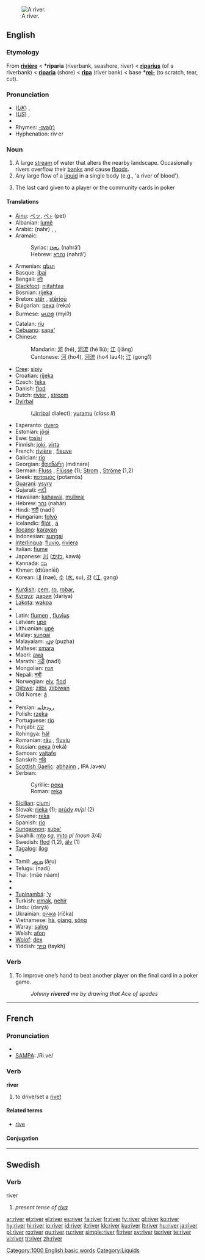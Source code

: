 [[Image:Calonne (Les Bréards).JPG|thumb|right|A river.]]
==English==

{{rank|else|entered|none|506|river|change|happy|hours}}

===Etymology===
From {{OF.}} '''[[rivière]]''' < {{VL.}} '''*riparia''' (riverbank, seashore, river) < {{L.}} '''[[riparius]]''' (of a riverbank) < '''[[riparia]]''' (shore) < '''[[ripa]]''' (river bank) < {{PIE.}} base '''*[[rei-]]''' (to scratch, tear, cut).

===Pronunciation===
* (''[[Received Pronunciation|UK]]'') {{IPA|/ˈɹɪvə/}}, {{SAMPA|/"rIv@/}}
* (''[[General American|US]]'') {{IPA|/ˈɹɪvɚ/}}, {{SAMPA|/"rIv@`/}}
* {{audio|en-us-river.ogg|Audio (US)}}
* Rhymes: [[Rhymes:English:-ɪvə(r)|-ɪvə(r)]]
* Hyphenation: riv·er

===Noun===
{{en-noun}}

# A large [[stream]] of water that alters the nearby landscape. Occasionally rivers overflow their [[bank]]s and cause [[flood]]s.
# Any large flow of a [[liquid]] in a single body (e.g., 'a river of blood').
# {{poker}} The last card given to a player or the community cards in poker

====Translations====
{{rfc-trans}}
{{top}}
* [[Ainu]]: [[ペッ#Ainu|ペッ]], [[ペト#Ainu|ペ<span style="font-size:70%;">ト</span>]] (pet)
* Albanian: [[lumë]] {{f}}
* Arabic: {{Arab|[[نهر|نَهْرٌ]]}} (nahr) {{m}}, {{Arab|[[انهار|أنْهَار]]}} {{IPAchar|(’anháːr)}} {{p}}, {{Arab|[[انهر|أنْهُر]]}} {{IPAchar|(’ánhur)}} {{p}}
* Aramaic:
*: Syriac: [[ܢܗܪܐ]] (nahrā’) {{m}}
*: Hebrew: [[נהרא]] (nahrā’) {{m}}
* Armenian: [[գետ]]
* Basque: [[ibai]]
* Bengali: [[নদী]]
* [[Blackfoot]]: [[niitahtaa]]
* Bosnian: [[rijeka]] {{f}}
* Breton: [[stêr]] {{f}}, [[stêrioù]] {{p}}
* Bulgarian: [[река]] (reka) {{f}}
* Burmese: [[မယစ္]] (myiʔ)
* Catalan: [[riu]] {{m}}
* [[Cebuano]]: [[sapa']]
* Chinese:
*: Mandarin: [[河]] (hé), [[河流]] (hé liú); [[江]] (jiāng)
*: Cantonese: [[河]] (ho4), [[河流]] (ho4 lau4); [[江]] (gong1)
* [[Cree]]: [[sipiy]]
* Croatian: [[rijeka]] {{f}}
* Czech: [[řeka]] {{f}}
* Danish: [[flod]] {{c}}
* Dutch: [[rivier]] {{m}}, [[stroom]] {{m}}
* [[Dyirbal]]
*: ([[Jirribal]] dialect): [[yuramu]] (''class II'')
* Esperanto: [[rivero]]
* Estonian: [[jõgi#Estonian|jõgi]]
* Ewe: [[tɔsisi]]
* Finnish: [[joki]], [[virta]]
* French: [[rivière]] {{f}}, [[fleuve]] {{m}}
* Galician: [[río#Galician|río]] {{m}}
* Georgian: [[მდინარე]] (mdinare)
* German: [[Fluss]] {{m}}, [[Flüsse]] {{p}} (1); [[Strom]] {{m}}, [[Ströme]] {{p}} (1,2)
* Greek: [[ποταμός]] (potamós) {{m}}
* [[Guaraní]]: [[ysyry]]
* Gujarati: [[નદી]]
* Hawaiian: [[kahawai]], [[muliwai]]
* Hebrew: [[נהר]] (nahár) {{m}}
* Hindi: [[नदी]] (nadī)
* Hungarian: [[folyó]]
* Icelandic: [[fljót]] {{n}}, [[á]] {{f}}
* [[Ilocano]]: [[karayan]]
* Indonesian: [[sungai]]
* [[Interlingua]]: [[fluvio]], [[riviera]]
* Italian: [[fiume]] {{m}}
* Japanese: [[川]] ([[かわ]], kawá)
* Kannada: [[ನದಿ]]
* Khmer: {{Khmr|[[ទន្លេ]]}} (dtūənlēi)
* Korean: [[내]] (nae), [[수]] ([[水]], su), [[강]] ([[江]], gang)
{{mid}}
* [[Kurdish]]: [[çem]], [[ro]], [[robar]], {{KUchar|[[ڕوبار]]}}
* [[Kyrgyz]]: [[дария]] (dariya)
* [[Lakota]]: [[wakpa]]
* {{trreq|Lao}}
* Latin: [[flumen]] {{n}}, [[fluvius]] {{m}}
* Latvian: [[upe]] {{f}}
* Lithuanian: [[upė]] {{f}}
* Malay: [[sungai]]
* Malayalam: [[പുഴ]] (puzha)
* Maltese: [[xmara]] {{f}}
* Maori: [[awa]]
* Marathi: [[नदी#Marathi|नदी]] (nadī)
* Mongolian: [[гол#Mongolian|гол]]
* Nepali: [[नदी#Nepali|नदी]]
* Norwegian: [[elv]], [[flod]]
* [[Ojibwe]]: [[ziibi]], [[ziibiwan]] {{p}}
* Old Norse: [[á]]
* {{trreq|Oriya}}
* Persian: [[رودخانه]]
* Polish: [[rzeka]] {{f}}
* Portuguese: [[rio]] {{m}}
* Punjabi: [[ਨਦ]]
* Rohingya: [[hál]]
* Romanian: [[râu]] {{n}}, [[fluviu]] {{n}}
* Russian: [[река]] (reká) {{f}}
* Samoan: [[vaitafe]]
* Sanskrit: [[नदि#Sanskrit|नदि]]
* [[Scottish Gaelic]]: [[abhainn]] {{f}}, IPA /avɘn/
* Serbian:
*: Cyrillic: [[река]] {{f}}
*: Roman: [[reka]] {{f}}
* [[Sicilian]]: [[ciumi]] {{m}}
* Slovak: [[rieka#Slovak|rieka]] {{f}} (1); [[prúd#Slovak|prúdy]] ''m/pl'' (2)
* Slovene: [[reka]] {{f}}
* Spanish: [[río]] {{m}}
* [[Surigaonon]]: [[suba']]
* Swahili: [[mto]] ''sg'', [[mito]] ''pl (noun 3/4)''
* Swedish: [[flod]] {{c}} (1,2), [[älv]] {{c}} (1)
* [[Tagalog]]: [[ilog]]
* {{trreq|Tahitian}}
* Tamil: [[ஆறு]] (āṟu)
* Telugu: {{t+|te|నది|sc=Telu}}(nadi)
* Thai: {{Thai|[[แม่น้ำ]]}} (mâe náam)
* {{trreq|Tok Pisin}}
* {{trreq|Tongan}}
* [[Tupinambá]]: [['y]]
* Turkish: [[ırmak]], [[nehir]]
* Urdu: {{ur-Arab|[[دریا]]}} (daryā)
* Ukrainian: [[річка]] (ríčka) {{f}}
* Vietnamese: [[hà]], [[giang]], [[sông]]
* Waray: [[salog]]
* Welsh: [[afon]]
* [[Wolof]]: [[dex#Wolof|dex]]
* Yiddish: [[טײַך]] (taykh) {{m}}
{{bottom}}

===Verb===
{{en-verb}}

# {{poker}} To improve one’s hand to beat another player on the final card in a poker game.
#: ''Johnny '''rivered''' me by drawing that Ace of spades''

[[Category:1000 English basic words]]

----

==French==

===Pronunciation===
* {{IPA|/ʁi.ve/}}
* [[w:SAMPA|SAMPA]]: /Ri.ve/

===Verb===
'''river'''

# to drive/set a [[rivet]]

====Related terms====
* [[rive#French|rive]]

====Conjugation====
{{fr-conj-er|riv|avoir}}

----

==Swedish==

===Verb===
;river

# ''present tense of [[riva]]''

[[Category:Liquids]]

[[ar:river]]
[[et:river]]
[[el:river]]
[[es:river]]
[[fa:river]]
[[fr:river]]
[[fy:river]]
[[gl:river]]
[[ko:river]]
[[hy:river]]
[[hi:river]]
[[io:river]]
[[id:river]]
[[it:river]]
[[kk:river]]
[[ku:river]]
[[lt:river]]
[[hu:river]]
[[ja:river]]
[[pl:river]]
[[ro:river]]
[[qu:river]]
[[ru:river]]
[[simple:river]]
[[fi:river]]
[[sv:river]]
[[ta:river]]
[[te:river]]
[[vi:river]]
[[tr:river]]
[[zh:river]]